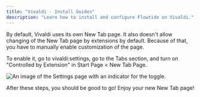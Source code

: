 ```yaml
---
title: "Vivaldi - Install Guides"
description: "Learn how to install and configure Flowtide on Vivaldi."
---
```


By default, Vivaldi uses its own New Tab page. It also doesn't allow changing of the New Tab page by extensions by default. Because of that, you have to manually enable customization of the page.

To enable it, go to vivaldi:settings, go to the Tabs section, and turn on "Controlled by Extension" in Start Page \< New Tab Page.&#x20;

![An image of the Settings page with an indicator for the toggle.](vivaldi-install.png)

After these steps, you should be good to go! Enjoy your new New Tab page!